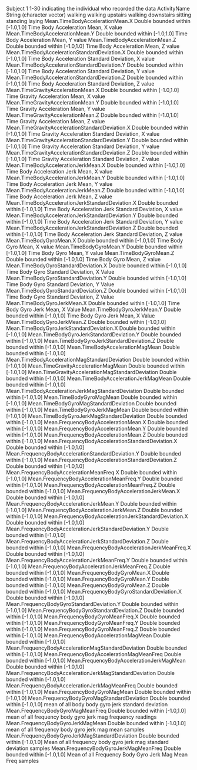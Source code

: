 Subject	1
	1-30 indicating the individual who recorded the data
ActivityName	String (character vector)
	walking
	walking upstairs
	walking downstairs
	sitting
	standing
	laying
Mean.TimeBodyAccelerationMean.X	Double
	bounded within [-1.0,1.0]
	Time Body Acceleration Mean, X value
Mean.TimeBodyAccelerationMean.Y	Double
	bounded within [-1.0,1.0]
	Time Body Acceleration Mean, Y value
Mean.TimeBodyAccelerationMean.Z	Double
	bounded within [-1.0,1.0]
	Time Body Acceleration Mean, Z value
Mean.TimeBodyAccelerationStandardDeviation.X	Double
	bounded within [-1.0,1.0]
	Time Body Acceleration Standard Deviation, X value
Mean.TimeBodyAccelerationStandardDeviation.Y	Double
	bounded within [-1.0,1.0]
	Time Body Acceleration Standard Deviation, Y value
Mean.TimeBodyAccelerationStandardDeviation.Z	Double
	bounded within [-1.0,1.0]
	Time Body Acceleration Standard Deviation, Z value
Mean.TimeGravityAccelerationMean.X	Double
	bounded within [-1.0,1.0]
	Time Gravity Acceleration Mean, X value
Mean.TimeGravityAccelerationMean.Y	Double
	bounded within [-1.0,1.0]
	Time Gravity Acceleration Mean, Y value
Mean.TimeGravityAccelerationMean.Z	Double
	bounded within [-1.0,1.0]
	Time Gravity Acceleration Mean, Z value
Mean.TimeGravityAccelerationStandardDeviation.X	Double
	bounded within [-1.0,1.0]
	Time Gravity Acceleration Standard Deviation, X value
Mean.TimeGravityAccelerationStandardDeviation.Y	Double
	bounded within [-1.0,1.0]
	Time Gravity Acceleration Standard Deviation, Y value
Mean.TimeGravityAccelerationStandardDeviation.Z	Double
	bounded within [-1.0,1.0]
	Time Gravity Acceleration Standard Deviation, Z value
Mean.TimeBodyAccelerationJerkMean.X	Double
	bounded within [-1.0,1.0]
	Time Body Acceleration Jerk Mean, X value
Mean.TimeBodyAccelerationJerkMean.Y	Double
	bounded within [-1.0,1.0]
	Time Body Acceleration Jerk Mean, Y value
Mean.TimeBodyAccelerationJerkMean.Z	Double
	bounded within [-1.0,1.0]
	Time Body Acceleration Jerk Mean, Z value
Mean.TimeBodyAccelerationJerkStandardDeviation.X	Double
	bounded within [-1.0,1.0]
	Time Body Acceleration Jerk Standard Deviation, X value
Mean.TimeBodyAccelerationJerkStandardDeviation.Y	Double
	bounded within [-1.0,1.0]
	Time Body Acceleration Jerk Standard Deviation, Y value
Mean.TimeBodyAccelerationJerkStandardDeviation.Z	Double
	bounded within [-1.0,1.0]
	Time Body Acceleration Jerk Standard Deviation, Z value
Mean.TimeBodyGyroMean.X	Double
	bounded within [-1.0,1.0]
	Time Body Gyro Mean, X value
Mean.TimeBodyGyroMean.Y	Double
	bounded within [-1.0,1.0]
	Time Body Gyro Mean, Y value
Mean.TimeBodyGyroMean.Z	Double
	bounded within [-1.0,1.0]
	Time Body Gyro Mean, Z value
Mean.TimeBodyGyroStandardDeviation.X	Double
	bounded within [-1.0,1.0]
	Time Body Gyro Standard Deviation, X Value
Mean.TimeBodyGyroStandardDeviation.Y	Double
	bounded within [-1.0,1.0]
	Time Body Gyro Standard Deviation, Y Value
Mean.TimeBodyGyroStandardDeviation.Z	Double
	bounded within [-1.0,1.0]
	Time Body Gyro Standard Deviation, Z Value
Mean.TimeBodyGyroJerkMean.X	Double
	bounded within [-1.0,1.0]
	Time Body Gyro Jerk Mean, X Value
Mean.TimeBodyGyroJerkMean.Y	Double
	bounded within [-1.0,1.0]
	Time Body Gyro Jerk Mean, X Value
Mean.TimeBodyGyroJerkMean.Z	Double
	bounded within [-1.0,1.0]
Mean.TimeBodyGyroJerkStandardDeviation.X	Double
	bounded within [-1.0,1.0]
Mean.TimeBodyGyroJerkStandardDeviation.Y	Double
	bounded within [-1.0,1.0]
Mean.TimeBodyGyroJerkStandardDeviation.Z	Double
	bounded within [-1.0,1.0]
Mean.TimeBodyAccelerationMagMean	Double
	bounded within [-1.0,1.0]
Mean.TimeBodyAccelerationMagStandardDeviation	Double
	bounded within [-1.0,1.0]
Mean.TimeGravityAccelerationMagMean	Double
	bounded within [-1.0,1.0]
Mean.TimeGravityAccelerationMagStandardDeviation	Double
	bounded within [-1.0,1.0]
Mean.TimeBodyAccelerationJerkMagMean	Double
	bounded within [-1.0,1.0]
Mean.TimeBodyAccelerationJerkMagStandardDeviation	Double
	bounded within [-1.0,1.0]
Mean.TimeBodyGyroMagMean	Double
	bounded within [-1.0,1.0]
Mean.TimeBodyGyroMagStandardDeviation	Double
	bounded within [-1.0,1.0]
Mean.TimeBodyGyroJerkMagMean	Double
	bounded within [-1.0,1.0]
Mean.TimeBodyGyroJerkMagStandardDeviation	Double
	bounded within [-1.0,1.0]
Mean.FrequencyBodyAccelerationMean.X	Double
	bounded within [-1.0,1.0]
Mean.FrequencyBodyAccelerationMean.Y	Double
	bounded within [-1.0,1.0]
Mean.FrequencyBodyAccelerationMean.Z	Double
	bounded within [-1.0,1.0]
Mean.FrequencyBodyAccelerationStandardDeviation.X	Double
	bounded within [-1.0,1.0]
Mean.FrequencyBodyAccelerationStandardDeviation.Y	Double
	bounded within [-1.0,1.0]
Mean.FrequencyBodyAccelerationStandardDeviation.Z	Double
	bounded within [-1.0,1.0]
Mean.FrequencyBodyAccelerationMeanFreq.X	Double
	bounded within [-1.0,1.0]
Mean.FrequencyBodyAccelerationMeanFreq.Y	Double
	bounded within [-1.0,1.0]
Mean.FrequencyBodyAccelerationMeanFreq.Z	Double
	bounded within [-1.0,1.0]
Mean.FrequencyBodyAccelerationJerkMean.X	Double
	bounded within [-1.0,1.0]
Mean.FrequencyBodyAccelerationJerkMean.Y	Double
	bounded within [-1.0,1.0]
Mean.FrequencyBodyAccelerationJerkMean.Z	Double
	bounded within [-1.0,1.0]
Mean.FrequencyBodyAccelerationJerkStandardDeviation.X	Double
	bounded within [-1.0,1.0]
Mean.FrequencyBodyAccelerationJerkStandardDeviation.Y	Double
	bounded within [-1.0,1.0]
Mean.FrequencyBodyAccelerationJerkStandardDeviation.Z	Double
	bounded within [-1.0,1.0]
Mean.FrequencyBodyAccelerationJerkMeanFreq.X	Double
	bounded within [-1.0,1.0]
Mean.FrequencyBodyAccelerationJerkMeanFreq.Y	Double
	bounded within [-1.0,1.0]
Mean.FrequencyBodyAccelerationJerkMeanFreq.Z	Double
	bounded within [-1.0,1.0]
Mean.FrequencyBodyGyroMean.X	Double
	bounded within [-1.0,1.0]
Mean.FrequencyBodyGyroMean.Y	Double
	bounded within [-1.0,1.0]
Mean.FrequencyBodyGyroMean.Z	Double
	bounded within [-1.0,1.0]
Mean.FrequencyBodyGyroStandardDeviation.X	Double
	bounded within [-1.0,1.0]
Mean.FrequencyBodyGyroStandardDeviation.Y	Double
	bounded within [-1.0,1.0]
Mean.FrequencyBodyGyroStandardDeviation.Z	Double
	bounded within [-1.0,1.0]
Mean.FrequencyBodyGyroMeanFreq.X	Double
	bounded within [-1.0,1.0]
Mean.FrequencyBodyGyroMeanFreq.Y	Double
	bounded within [-1.0,1.0]
Mean.FrequencyBodyGyroMeanFreq.Z	Double
	bounded within [-1.0,1.0]
Mean.FrequencyBodyAccelerationMagMean	Double
	bounded within [-1.0,1.0]
Mean.FrequencyBodyAccelerationMagStandardDeviation	Double
	bounded within [-1.0,1.0]
Mean.FrequencyBodyAccelerationMagMeanFreq	Double
	bounded within [-1.0,1.0]
Mean.FrequencyBodyAccelerationJerkMagMean	Double
	bounded within [-1.0,1.0]
Mean.FrequencyBodyAccelerationJerkMagStandardDeviation	Double
	bounded within [-1.0,1.0]
Mean.FrequencyBodyAccelerationJerkMagMeanFreq	Double
	bounded within [-1.0,1.0]
Mean.FrequencyBodyGyroMagMean	Double
	bounded within [-1.0,1.0]
Mean.FrequencyBodyGyroMagStandardDeviation	Double
	bounded within [-1.0,1.0]
	mean of all body body gyro jerk standard deviation
Mean.FrequencyBodyGyroMagMeanFreq	Double
	bounded within [-1.0,1.0]
	mean of all frequency body gyro jerk mag frequency readings
Mean.FrequencyBodyGyroJerkMagMean	Double
	bounded within [-1.0,1.0]
	mean of all frequency body gyro jerk mag mean samples
Mean.FrequencyBodyGyroJerkMagStandardDeviation	Double
	bounded within [-1.0,1.0]
	Mean of all frequency body gyro jerk mag standard deviation samples
Mean.FrequencyBodyGyroJerkMagMeanFreq	Double
	bounded within [-1.0,1.0]
        Mean of all Frequency Body Gyro Jerk Mag Mean Freq samples